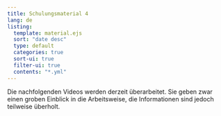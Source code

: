 ```yaml
---
title: Schulungsmaterial 4
lang: de
listing:
  template: material.ejs
  sort: "date desc"
  type: default
  categories: true
  sort-ui: true
  filter-ui: true
  contents: "*.yml"
---
```


::: {.callout-warning}
Die nachfolgenden Videos werden derzeit überarbeitet. Sie geben zwar einen groben Einblick in die Arbeitsweise, die Informationen sind jedoch teilweise überholt.
:::